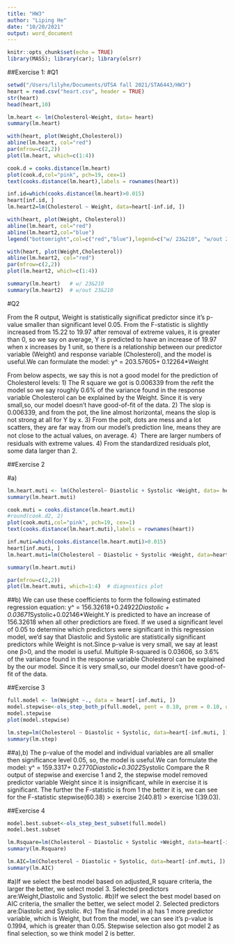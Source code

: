 ```yaml
---
title: "HW3"
author: "Liping He"
date: "10/20/2021"
output: word_document
---
```


```r
knitr::opts_chunk$set(echo = TRUE)
library(MASS); library(car); library(olsrr)
```

##Exercise 1:
#Q1
```r
setwd("/Users/lilyhe/Documents/UTSA fall 2021/STA6443/HW3")
heart = read.csv("heart.csv", header = TRUE)
str(heart)
head(heart,10)
```

```r
lm.heart <- lm(Cholesterol~Weight, data= heart)
summary(lm.heart)
```

```r
with(heart, plot(Weight,Cholesterol))
abline(lm.heart, col="red")
par(mfrow=c(2,2))
plot(lm.heart, which=c(1:4))
```

```r
cook.d = cooks.distance(lm.heart)
plot(cook.d,col="pink", pch=19, cex=1)
text(cooks.distance(lm.heart),labels = rownames(heart))
```

```r
inf.id=which(cooks.distance(lm.heart)>0.015)
heart[inf.id, ]
lm.heart2=lm(Cholesterol ~ Weight, data=heart[-inf.id, ])
```

```r
with(heart, plot(Weight, Cholesterol))
abline(lm.heart, col="red")
abline(lm.heart2,col="blue")
legend("bottomright",col=c("red","blue"),legend=c("w/ 23&210", "w/out 23&210"), cex=0.8, title.adj=0.15, lty=1)
```
```r
with(heart, plot(Weight,Cholesterol))
abline(lm.heart2, col="red")
par(mfrow=c(2,2))
plot(lm.heart2, which=c(1:4))
```



```r
summary(lm.heart)   # w/ 23&210 
summary(lm.heart2)  # w/out 23&210
```
#Q2

From the R output, Weight is statistically significat predictor since it's p-value smaller than significant level 0.05. From the F-statistic is slightly increased from 15.22 to 19.97 after removal of extreme values, it is greater than 0, so we say on average, Y is predicted to have an increase of 19.97 when x increases by 1 unit, so there is a relationship between our predictor variable (Weight) and response variable (Cholesterol), and the model is useful.We can formulate the model: y^ = 203.57605+ 0.12264*Weight

From below aspects, we say this is not a good model for the prediction of Cholesterol levels:
1) The R square we got is 0.006339 from the refit the model so we say roughly 0.6% of the variance found in the response variable Cholesterol can be explained by the Weight. Since it is very small,so, our model doesn't have good-of-fit of the data. 
2) The slop is 0.006339, and from the pot, the line almost horizontal, means the slop is not strong at all for Y by x.
3) From the polt, dots are mess and a lot scatters, they are far way from our model’s prediction line, means they are not close to the actual values, on average.
4）There are larger numbers of residuals with extreme values.
4) From the standardized residuals plot, some data larger than 2.


##Exercise 2

#a)
```r
lm.heart.muti <- lm(Cholesterol~ Diastolic + Systolic +Weight, data= heart)
summary(lm.heart.muti)
```

```r
cook.muti = cooks.distance(lm.heart.muti)
#round(cook.d2, 2)
plot(cook.muti,col="pink", pch=19, cex=1)
text(cooks.distance(lm.heart.muti),labels = rownames(heart))
```


```r
inf.muti=which(cooks.distance(lm.heart.muti)>0.015)
heart[inf.muti, ]
lm.heart.muti=lm(Cholesterol ~ Diastolic + Systolic +Weight, data=heart[-inf.muti, ])

```

```r
summary(lm.heart.muti)
```
```r
par(mfrow=c(2,2))
plot(lm.heart.muti, which=1:4)  # diagnostics plot 

```

##b)
We can use these coefficients to form the following estimated regression equation:
y^ = 156.32618+0.24922*Diastolic + 0.03671*Systolic+0.02146*Weight.Y is predicted to have an increase of 156.32618 when all other predictiors are fixed.
If we used a significant level of 0.05 to determine which predictors were significant in this regression model, we’d say that Diastolic and Systolic are statistically significant predictors while Weight is not.Since p-value is very small, we say at least one β>0, and the model is useful.
Multiple R-squared is 0.03606, so 3.6% of the variance found in the response variable Cholesterol can be explained by the our model. Since it is very small,so, our model doesn't have good-of-fit of the data.

##Exercise 3

```r

full.model <- lm(Weight ~., data = heart[-inf.muti, ])
model.stepwise<-ols_step_both_p(full.model, pent = 0.10, prem = 0.10, details = FALSE)
model.stepwise
plot(model.stepwise)

```

```r
lm.step=lm(Cholesterol ~ Diastolic + Systolic, data=heart[-inf.muti, ])
summary(lm.step)
```
##a),b)
The p-value of the model and individual variables are all smaller then significance level 0.05, so, the model is useful.We can formulate the model: y^ = 159.3317+ 0.2770*Diastolic+0.3022*Systolic
Compare the R output of stepwise and exercise 1 and 2, the stepwise model removed predictor variable Weight since it is insignificant, while in exercise it is significant.
The further the F-statistic is from 1 the better it is, we can see for the F-statistic stepwise(60.38) > exercise 2(40.81) > exercise 1(39.03).

##Exercise 4
```r
model.best.subset<-ols_step_best_subset(full.model)
model.best.subset
```

```r
lm.Rsquare=lm(Cholesterol ~ Diastolic + Systolic +Weight, data=heart[-inf.muti, ])
summary(lm.Rsquare)
```

```r
lm.AIC=lm(Cholesterol ~ Diastolic + Systolic, data=heart[-inf.muti, ])
summary(lm.AIC)
```


#a)If we select the best model based on adjusted_R square criteria, the larger the better, we select model 3. Selected predictors are:Weight,Diastolic and Systolic.
#b)If we select the best model based on AIC criteria, the smaller the better, we select model 2. Selected predictors are:Diastolic and Systolic.
#c) The final model in a) has 1 more predictor variable, which is Weight, but from the model, we can see it's p-value is 0.1994, which is greater than 0.05. Stepwise selection also got model 2 as final selection, so we think model 2 is better.
